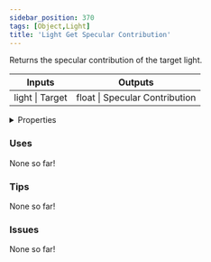 ```yaml
---
sidebar_position: 370
tags: [Object,Light]
title: 'Light Get Specular Contribution'
---
```


Returns the specular contribution of the target light.



<IChip uuid="b7e74ebc-9ed7-4302-abf1-d2fe42b92a6d"/>

<table><thead><tr><th>Inputs</th><th>Outputs</th></tr></thead><tbody><tr><td>light | Target</td><td>float | Specular Contribution</td></tr></tbody></table>

<details>
  <summary>Properties</summary>
  <div>
    <div>
    <table>
      <tbody>
        <tr>
          <td>Is beta required?</td>
          <td>No</td>
        </tr>
        <tr>
          <td>Is chip a trolling risk?</td>
          <td>No</td>
        </tr>
        <tr>
          <td>Is chip a role assignment risk?</td>
          <td>No</td>
        </tr>
        <tr>
          <td>Chip UUID</td>
          <td>b7e74ebc-9ed7-4302-abf1-d2fe42b92a6d</td>
        </tr>
        <tr>
          <td>Room availability</td>
          <td>Available everywhere</td>
        </tr>
      </tbody>
    </table>
    </div>
  </div>
</details>

### Uses

None so far!

### Tips

None so far!

### Issues

None so far!